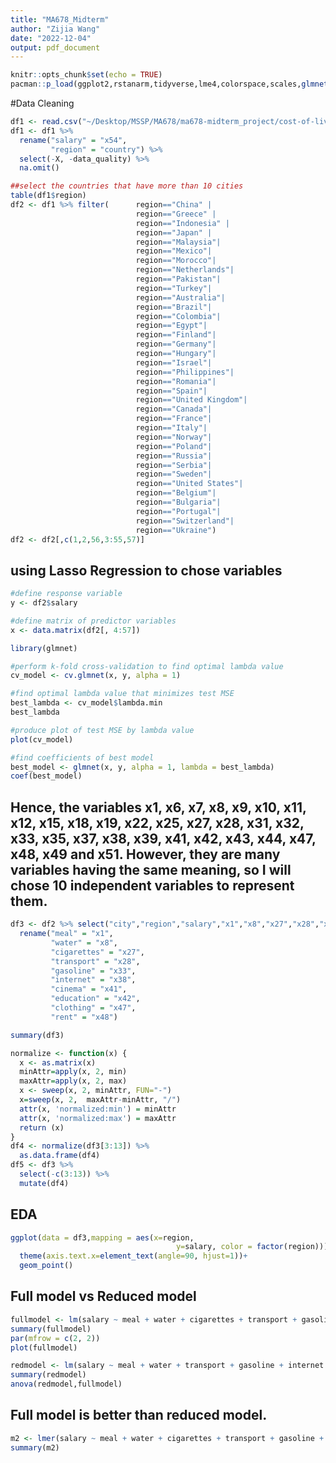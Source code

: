 ```yaml
---
title: "MA678_Midterm"
author: "Zijia Wang"
date: "2022-12-04"
output: pdf_document
---
```


```r
knitr::opts_chunk$set(echo = TRUE)
pacman::p_load(ggplot2,rstanarm,tidyverse,lme4,colorspace,scales,glmnet())
```

#Data Cleaning
```r
df1 <- read.csv("~/Desktop/MSSP/MA678/ma678-midterm_project/cost-of-living.csv")
df1 <- df1 %>% 
  rename("salary" = "x54",
         "region" = "country") %>% 
  select(-X, -data_quality) %>% 
  na.omit()
```

```r
##select the countries that have more than 10 cities
table(df1$region)
df2 <- df1 %>% filter(      region=="China" |
                            region=="Greece" |
                            region=="Indonesia" |
                            region=="Japan" | 
                            region=="Malaysia"|
                            region=="Mexico"| 
                            region=="Morocco"| 
                            region=="Netherlands"|
                            region=="Pakistan"| 
                            region=="Turkey"| 
                            region=="Australia"| 
                            region=="Brazil"| 
                            region=="Colombia"| 
                            region=="Egypt"| 
                            region=="Finland"| 
                            region=="Germany"| 
                            region=="Hungary"| 
                            region=="Israel"|  
                            region=="Philippines"| 
                            region=="Romania"| 
                            region=="Spain"| 
                            region=="United Kingdom"|
                            region=="Canada"| 
                            region=="France"|
                            region=="Italy"| 
                            region=="Norway"| 
                            region=="Poland"| 
                            region=="Russia"| 
                            region=="Serbia"| 
                            region=="Sweden"| 
                            region=="United States"|
                            region=="Belgium"| 
                            region=="Bulgaria"| 
                            region=="Portugal"| 
                            region=="Switzerland"| 
                            region=="Ukraine")  
df2 <- df2[,c(1,2,56,3:55,57)]
```

## using Lasso Regression to chose variables
```r

#define response variable
y <- df2$salary

#define matrix of predictor variables
x <- data.matrix(df2[, 4:57])
```

```r
library(glmnet)

#perform k-fold cross-validation to find optimal lambda value
cv_model <- cv.glmnet(x, y, alpha = 1)

#find optimal lambda value that minimizes test MSE
best_lambda <- cv_model$lambda.min
best_lambda

#produce plot of test MSE by lambda value
plot(cv_model) 
```

```r
#find coefficients of best model
best_model <- glmnet(x, y, alpha = 1, lambda = best_lambda)
coef(best_model)
```

## Hence, the variables x1, x6, x7, x8, x9, x10, x11, x12, x15, x18, x19, x22, x25, x27, x28, x31, x32, x33, x35, x37, x38, x39, x41, x42, x43, x44, x47, x48, x49 and x51. However, they are many variables having the same meaning, so I will chose 10 independent variables to represent them.

```r
df3 <- df2 %>% select("city","region","salary","x1","x8","x27","x28","x33","x38","x41","x42","x47","x48") %>% 
  rename("meal" = "x1",
         "water" = "x8",
         "cigarettes" = "x27",
         "transport" = "x28",
         "gasoline" = "x33",
         "internet" = "x38",
         "cinema" = "x41",
         "education" = "x42",
         "clothing" = "x47",
         "rent" = "x48")
```

```r
summary(df3)
```

```r
normalize <- function(x) { 
  x <- as.matrix(x)
  minAttr=apply(x, 2, min)
  maxAttr=apply(x, 2, max)
  x <- sweep(x, 2, minAttr, FUN="-") 
  x=sweep(x, 2,  maxAttr-minAttr, "/") 
  attr(x, 'normalized:min') = minAttr
  attr(x, 'normalized:max') = maxAttr
  return (x)
} 
df4 <- normalize(df3[3:13]) %>% 
  as.data.frame(df4)
df5 <- df3 %>% 
  select(-c(3:13)) %>% 
  mutate(df4)
```

## EDA
```r
ggplot(data = df3,mapping = aes(x=region,
                                     y=salary, color = factor(region)))+
  theme(axis.text.x=element_text(angle=90, hjust=1))+
  geom_point()
```

## Full model vs Reduced model
```r
fullmodel <- lm(salary ~ meal + water + cigarettes + transport + gasoline + internet + cinema + education + clothing + rent, data = df5)
summary(fullmodel)
par(mfrow = c(2, 2))
plot(fullmodel)
```
```r
redmodel <- lm(salary ~ meal + water + transport + gasoline + internet + cinema + education + rent, data = df5)
summary(redmodel)
anova(redmodel,fullmodel)
```
## Full model is better than reduced model.

```r
m2 <- lmer(salary ~ meal + water + cigarettes + transport + gasoline + internet + cinema + education + clothing + rent + (1 | region), data = df5)
summary(m2)
```

